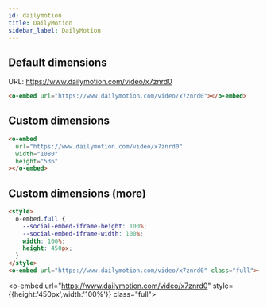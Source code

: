 ```yaml
---
id: dailymotion
title: DailyMotion
sidebar_label: DailyMotion
---
```


## Default dimensions

URL: https://www.dailymotion.com/video/x7znrd0

```html
<o-embed url="https://www.dailymotion.com/video/x7znrd0"></o-embed>
```

<o-embed url="https://www.dailymotion.com/video/x7znrd0"></o-embed>

## Custom dimensions

```html
<o-embed
  url="https://www.dailymotion.com/video/x7znrd0"
  width="1080"
  height="536"
></o-embed>
```

<o-embed url="https://www.dailymotion.com/video/x7znrd0" width="1080" height="536"></o-embed>

## Custom dimensions (more)

```html
<style>
  o-embed.full {
    --social-embed-iframe-height: 100%;
    --social-embed-iframe-width: 100%;
    width: 100%;
    height: 450px;
  }
</style>
<o-embed url="https://www.dailymotion.com/video/x7znrd0" class="full"></o-embed>
```

<o-embed url="https://www.dailymotion.com/video/x7znrd0" style={{height:'450px',width:'100%'}} class="full"></o-embed>
